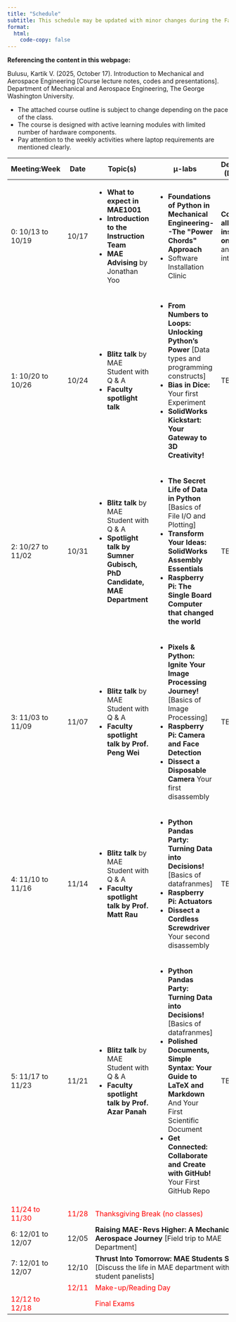 ```yaml
---
title: "Schedule"
subtitle: This schedule may be updated with minor changes during the Fall 2025 semester
format:
  html:
    code-copy: false
---
```


<html>
<head>
    <style>
        body {
            -webkit-user-select: none; /* Safari */
            -moz-user-select: none; /* Firefox */
            -ms-user-select: none; /* IE10+/Edge */
            user-select: none; /* Standard */
        }
    </style>
</head>
<body>

:::{.callout-important}
**Referencing the content in this webpage:**

Bulusu, Kartik V. (2025, October 17). Introduction to Mechanical and Aerospace Engineering [Course lecture notes, codes and presentations]. Department of Mechanical and Aerospace Engineering, The George Washington University.
:::

:::{.callout-important}
- The attached course outline is subject to change depending on the pace of the class. 
- The course is designed with active learning modules with limited number of hardware components. 
- Pay attention to the weekly activities where laptop requirements are mentioned clearly.
<!-- - You are strongly encouraged to bring your own personal machine or laptop and participate with the [prerequisites](install-editor.qmd) installed.
 - Follow the instructions provided carefully and complete the required installations needed for this workshop. ([See prerequisites](install-editor.qmd))
 - Once you finish the **Steps 1, 2 and 3 in the installation instructions** in [prerequisites](install-editor.qmd), fill out the [Pre-workshop survey form](https://tinyurl.com/yrkacfd9). 
 - **You will be automatically entered into a raffle in the workshop on 10/12/2024 if you complete the installation check-in form.** -->
:::

```{=html}
<table style="width:100%">
    <colgroup>
        <col style="width:10%">
        <col style="width:5%">
        <col style="width:40%">
        <col style="width:35%">
        <col style="width:15%">
    </colgroup>
    <thead>
        <tr class="table-secondary">
            <th>Meeting:Week</th>   
            <th>Date</th>            
            <th>Topic(s)</th>
            <th>&mu;-labs</th>            
            <th>Deliverables (Due date)</th>             
            <!-- <th scope="col">Description and the $\mu $-lab </th> -->
        </tr>
    </thead>
    <tbody>
        <tr class="table-active">
            <td>0: 10/13 to 10/19</td>
            <td>10/17</td>  
            <td><ul>
                <li><strong>What to expect in MAE1001</strong></li>
                <li><strong>Introduction to the Instruction Team</strong></li>
                <li><strong>MAE Advising</strong> by Jonathan Yoo</li>
                <!-- <li>Prof. Plesniak or Prof. Shen's talk</li>                                 -->
            </td>                      
            <td><ul>
                <li><strong>Foundations of Python in Mechanical Engineering--The "Power Chords" Approach</strong></li>  
                <li>Software Installation Clinic</li>    
            </td>            
            <td><strong>Complete all installations on 10/17</strong> and enter into a raffle</td>      
        </tr>
        <tr class="table-active">
            <td>1: 10/20 to 10/26</td>
            <td>10/24</td>              
            <td><ul>
                <li><strong>Blitz talk</strong> by MAE Student with Q &amp; A </li>
                <li><strong>Faculty spotlight talk</strong></li>
                <!-- <li>MAE Advising by Jonathan Yoo</li> -->
                <!-- <li>Prof. Plesniak or Prof. Shen's talk</li>                                 -->
            </td>                      
            <td><ul>
                <li><strong>From Numbers to Loops: Unlocking Python’s Power</strong> [Data types and programming constructs]</li>  
                <li><strong>Bias in Dice:</strong> Your first Experiment</li>
                <li><strong>SolidWorks Kickstart: Your Gateway to 3D Creativity!</strong></li>                     
            </td>            
            <td>TBA</td>   
        </tr>
        <tr class="table-active">
            <td>2: 10/27 to 11/02</td>
            <td>10/31</td>            
            <td><ul>
                <li><strong>Blitz talk</strong> by MAE Student with Q &amp; A </li>
                <li><strong>Spotlight talk by Sumner Gubisch, PhD Candidate, MAE Department</strong></li>
                <!-- <li>MAE Advising by Jonathan Yoo</li> -->
                <!-- <li>Prof. Plesniak or Prof. Shen's talk</li>                                 -->
            </td>          
            <td><ul>
                <li><strong>The Secret Life of Data in Python</strong> [Basics of File I/O and Plotting]</li>  
                <li><strong>Transform Your Ideas: SolidWorks Assembly Essentials</strong></li>                      
                <li><strong>Raspberry Pi: The Single Board Computer that changed the world</strong></li>                                                    
            </td>          
            <td>TBA</td>  
        </tr>
        <tr>
            <td>3: 11/03 to 11/09</td>
            <td>11/07</td>   
            <td><ul>
                <li><strong>Blitz talk</strong> by MAE Student with Q &amp; A </li>
                <li><strong>Faculty spotlight talk by Prof. Peng Wei</strong></li>
                <!-- <li>MAE Advising by Jonathan Yoo</li> -->
                <!-- <li>Prof. Plesniak or Prof. Shen's talk</li>                                 -->
            </td>                     
            <td><ul>
                <li><strong>Pixels & Python: Ignite Your Image Processing Journey!</strong> [Basics of Image Processing]</li>  
                <li><strong>Raspberry Pi: Camera and Face Detection</strong></li>      
                <li><strong>Dissect a Disposable Camera</strong> Your first disassembly</li>     
            </td>            
            <td>TBA</td>
        </tr>        
        <tr class="table-active">
            <td>4: 11/10 to 11/16</td>
            <td>11/14</td>  
            <td><ul>
                <li><strong>Blitz talk</strong> by MAE Student with Q &amp; A </li>
                <li><strong>Faculty spotlight talk by Prof. Matt Rau</strong></li>
                <!-- <li>MAE Advising by Jonathan Yoo</li> -->
                <!-- <li>Prof. Plesniak or Prof. Shen's talk</li>                                 -->
            </td> 
            <td><ul>
                <li><strong>Python Pandas Party: Turning Data into Decisions!</strong> [Basics of datafranmes]</li>  
                <li><strong>Raspberry Pi: Actuators</strong></li>  
                <li><strong>Dissect a Cordless Screwdriver</strong> Your second disassembly</li>                
            </td>            
            <td>TBA</td>
        </tr>             
        <tr>
            <td>5: 11/17 to 11/23</td>
            <td>11/21</td>            
            <td><ul>
                <li><strong>Blitz talk</strong> by MAE Student with Q &amp; A </li>
                <li><strong>Faculty spotlight talk by Prof. Azar Panah</strong></li>
                <!-- <li>MAE Advising by Jonathan Yoo</li> -->
                <!-- <li>Prof. Plesniak or Prof. Shen's talk</li>                                 -->
            </td> 
            <td><ul>
                <li><strong>Python Pandas Party: Turning Data into Decisions!</strong> [Basics of datafranmes]</li>  
                <li><strong>Polished Documents, Simple Syntax: Your Guide to LaTeX and Markdown</strong> And Your First Scientific Document</li>     
                <li><strong>Get Connected: Collaborate and Create with GitHub!</strong> Your First GitHub Repo</li>                      
            </td>            
            <td>TBA</td>
        </tr>
        <tr class="table-active">
            <td style="color: red;">11/24 to 11/30</td>
            <td style="color: red;">11/28</td>            
            <td colspan="3" style="color: red;">Thanksgiving Break (no classes)</td>        
        </tr>         
        <tr>
            <td>6: 12/01 to 12/07</td>
            <td>12/05</td>            
            <td colspan="3"><strong>Raising MAE-Revs Higher: A Mechanical & Aerospace Journey</strong> [Field trip to MAE Department]</td>        
        </tr>   
        <tr>            
            <td>7: 12/01 to 12/07</td>
            <td>12/10</td>            
            <td colspan="3"><strong>Thrust Into Tomorrow: MAE Students Speak Out</strong> [Discuss the life in MAE department with the student panelists]</td>        
        </tr>    
        <!-- <tr class="table-info">
            <td> </td>
            <td style="color: red;">12/08</td>             
            <td colspan="4" style="color: red;" style="text-align: center;">Last Day of Classes</td>
        </tr>              -->
        <!-- <tr class="table-info">
            <td> </td>
            <td style="color: red;">12/09</td>             
            <td colspan="4" style="color: red;" style="text-align: center;">Designated Thursday</td>
        </tr>    -->
        <!-- <tr class="table-info">
            <td> </td>
            <td style="color: red;">12/10</td>             
            <td colspan="4" style="color: red;" style="text-align: center;">Designated Friday</td>
        </tr>            -->
        <tr class="table-info">
            <td> </td>
            <td style="color: red;">12/11</td>             
            <td colspan="4" style="color: red;" style="text-align: center;">Make-up/Reading Day</td>
        </tr>     
        <tr class="table-info">
            <td style="color: red;">12/12 to 12/18</td>
            <td></td>             
            <td colspan="4" style="color: red;" style="text-align: center;">Final Exams</td>
        </tr>           

        <!-- <tr class="table-active">
            <td>Week 11 [04/01/2024]</td>
            <td><code><b>while</b></code> loops, I/O</td>
            <td>04/03/2024</td>
            <td>04/05/2024</td>
            <td>Unit 1 » Module 4 & Module 5 (Due <b>April 10, 2024</b> by <b>11:59 PM</b>)</td>
        </tr>
        <tr>
            <td>Week 12 [04/08/2024]</td>
            <td><code><b>numpy</b></code> Arrays</td>
            <td>04/10/2024</td>
            <td>04/12/2024</td>
            <td>Assignment 3 (Due <b>April 20, 2024</b> by <b>11:59 PM</b>)</td>
        </tr>
        <tr class="table-active">
            <td><b>Week 13 [04/15/2024]</b></td>
            <td><b><u>Examination</u></b>
                <br><em>Location:</em> <b>Lecture room 1957 E Room 213</b>
                <br><em>Start time:</em> <b>3:45 PM</b></td>
            <td>04/17/2024</td>
            <td>04/19/2024</td>
            <td>Unit 2 » Module 0 (Due <b>April 25, 2024</b> by <b>11:59 PM</b>)</td>
        </tr> -->
        <!-- <tr>
            <td>Week 14 [04/22/2024]</td>
            <td>Advanced Topics</td>
            <td>04/24/2024</td>
            <td>04/26/2024</td>
            <td>Unit 2 » Module 1 & Assignemnt 4 (Due <b>May 01, 2024</b> by <b>11:59 PM</b>)</td>
        </tr> -->
        <!-- <tr class="table-active">
            <td>Week 15 [04/29/2024]</td>
            <td><em>Extra Lecture</em></td>
        </tr> -->
        <!-- <tr>
            <td>[04/30/2024]</td>
            <td>Make up Day</td>
        </tr> -->
        <!-- <tr class="table-active">
            <td>[05/01/2024]</td>
            <td>Designated Monday</td>
        </tr> -->
        <!-- <tr>
            <td>Week of <b>May 04</b> to <b>May 10</b></td>
            <td><b>Exam Week</b></td>
        </tr> -->
        
    </tbody>
</table>

```
<!-- </body>
</html> -->

